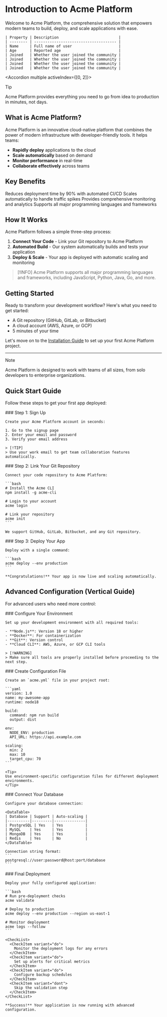 # Introduction to Acme Platform

Welcome to Acme Platform, the comprehensive solution that empowers modern teams to build, deploy, and scale applications with ease.

    | Property | Description                           |
    | -------- | ------------------------------------- |
    | Name     | Full name of user                     |
    | Age      | Reported age                          |
    | Joined   | Whether the user joined the community |
    | Joined   | Whether the user joined the community |
    | Joined   | Whether the user joined the community |
    | Joined   | Whether the user joined the community |



<Accordion multiple activeIndex={[0, 2]}>
</Accordion>


<Timeline layout="vertical" align="left">
</Timeline>



<RightPanel>
  <ResponseExample
    responses={{"200":{"description":"Token is valid","content":{"application/json":{"schema":{"type":"object","properties":{"expiresAt":{"type":"string","format":"date-time","description":"Token expiration time"},"scopes":{"type":"array","description":"Token permissions","items":{"type":"string"}},"user":{"type":"object","properties":{"email":{"type":"string","format":"email"},"id":{"type":"string","format":"uuid"},"name":{"type":"string"},"role":{"type":"string","enum":["admin","developer","viewer"]}},"required_fields":["id","name","email","role"]},"valid":{"type":"boolean","description":"Whether the token is valid"}},"required_fields":["valid"]}}}},"400":{"description":"Bad request - invalid input parameters","content":{"application/json":{"schema":{"type":"object","properties":{"code":{"type":"string","description":"Error code"},"details":{"type":"object","description":"Additional error details"},"message":{"type":"string","description":"Error message"},"timestamp":{"type":"string","format":"date-time","description":"Error timestamp"}},"required_fields":["code","message","timestamp"]}}}},"401":{"description":"Unauthorized - authentication required","content":{"application/json":{"schema":{"type":"object","properties":{"code":{"type":"string","description":"Error code"},"details":{"type":"object","description":"Additional error details"},"message":{"type":"string","description":"Error message"},"timestamp":{"type":"string","format":"date-time","description":"Error timestamp"}},"required_fields":["code","message","timestamp"]}}}},"500":{"description":"Internal server error","content":{"application/json":{"schema":{"type":"object","properties":{"code":{"type":"string","description":"Error code"},"details":{"type":"object","description":"Additional error details"},"message":{"type":"string","description":"Error message"},"timestamp":{"type":"string","format":"date-time","description":"Error timestamp"}},"required_fields":["code","message","timestamp"]}}}}}}
  />
</RightPanel>

> [!TIP]
> Acme Platform provides everything you need to go from idea to production in minutes, not days.

## What is Acme Platform?

Acme Platform is an innovative cloud-native platform that combines the power of modern infrastructure with developer-friendly tools. It helps teams:

- **Rapidly deploy** applications to the cloud
- **Scale automatically** based on demand
- **Monitor performance** in real-time
- **Collaborate effectively** across teams

## Key Benefits

<CheckList>
  <CheckItem variant="do">
    Reduces deployment time by 90% with automated CI/CD
  </CheckItem>
  <CheckItem variant="do">
    Scales automatically to handle traffic spikes
  </CheckItem>
  <CheckItem variant="do">
    Provides comprehensive monitoring and analytics
  </CheckItem>
  <CheckItem variant="do">
    Supports all major programming languages and frameworks
  </CheckItem>
</CheckList>

## How It Works

Acme Platform follows a simple three-step process:

1. **Connect Your Code** - Link your Git repository to Acme Platform
2. **Automated Build** - Our system automatically builds and tests your application
3. **Deploy & Scale** - Your app is deployed with automatic scaling and monitoring

> [!INFO]
> Acme Platform supports all major programming languages and frameworks, including JavaScript, Python, Java, Go, and more.

## Getting Started

Ready to transform your development workflow? Here's what you need to get started:

- A Git repository (GitHub, GitLab, or Bitbucket)
- A cloud account (AWS, Azure, or GCP)
- 5 minutes of your time

Let's move on to the [Installation Guide](/v1.0.0/documentation/getting_started/installation) to set up your first Acme Platform project.

---

> [!NOTE]
> Acme Platform is designed to work with teams of all sizes, from solo developers to enterprise organizations.

## Quick Start Guide

Follow these steps to get your first app deployed:

<Stepper>
  <StepperPanel header="Create Account">
    ### Step 1: Sign Up

    Create your Acme Platform account in seconds:

    1. Go to the signup page
    2. Enter your email and password
    3. Verify your email address

    > [!TIP]
    > Use your work email to get team collaboration features automatically.
  </StepperPanel>

  <StepperPanel header="Connect Repository">
    ### Step 2: Link Your Git Repository

    Connect your code repository to Acme Platform:

    ```bash
    # Install the Acme CLI
    npm install -g acme-cli

    # Login to your account
    acme login

    # Link your repository
    acme init
    ```

    We support GitHub, GitLab, Bitbucket, and any Git repository.
  </StepperPanel>

  <StepperPanel header="Deploy">
    ### Step 3: Deploy Your App

    Deploy with a single command:

    ```bash
    acme deploy --env production
    ```

    **Congratulations!** Your app is now live and scaling automatically.
  </StepperPanel>
</Stepper>

## Advanced Configuration (Vertical Guide)

For advanced users who need more control:

<Stepper orientation="vertical" linear>
  <StepperPanel header="Environment Setup">
    ### Configure Your Environment

    Set up your development environment with all required tools:

    - **Node.js**: Version 18 or higher
    - **Docker**: For containerization
    - **Git**: Version control
    - **Cloud CLI**: AWS, Azure, or GCP CLI tools

    > [!WARNING]
    > Make sure all tools are properly installed before proceeding to the next step.
  </StepperPanel>

  <StepperPanel header="Project Configuration">
    ### Create Configuration File

    Create an `acme.yml` file in your project root:

    ```yaml
    version: 1.0
    name: my-awesome-app
    runtime: node18

    build:
      command: npm run build
      output: dist

    env:
      NODE_ENV: production
      API_URL: https://api.example.com

    scaling:
      min: 2
      max: 10
      target_cpu: 70
    ```

    <Tip>
    Use environment-specific configuration files for different deployment environments.
    </Tip>
  </StepperPanel>

  <StepperPanel header="Database Setup">
    ### Connect Your Database

    Configure your database connection:

    <DataTable>
    | Database | Support | Auto-scaling |
    |----------|---------|--------------|
    | PostgreSQL | Yes   | Yes          |
    | MySQL    | Yes     | Yes          |
    | MongoDB  | Yes     | Yes          |
    | Redis    | Yes     | No           |
    </DataTable>

    Connection string format:
    ```
    postgresql://user:password@host:port/database
    ```
  </StepperPanel>

  <StepperPanel header="Deploy & Monitor">
    ### Final Deployment

    Deploy your fully configured application:

    ```bash
    # Run pre-deployment checks
    acme validate

    # Deploy to production
    acme deploy --env production --region us-east-1

    # Monitor deployment
    acme logs --follow
    ```

    <CheckList>
      <CheckItem variant="do">
        Monitor the deployment logs for any errors
      </CheckItem>
      <CheckItem variant="do">
        Set up alerts for critical metrics
      </CheckItem>
      <CheckItem variant="do">
        Configure backup schedules
      </CheckItem>
      <CheckItem variant="dont">
        Skip the validation step
      </CheckItem>
    </CheckList>

    **Success!** Your application is now running with advanced configuration.
  </StepperPanel>
</Stepper>
